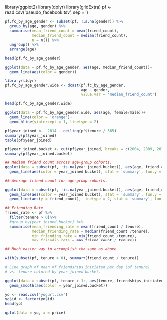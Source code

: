 library(ggplot2)
library(dplyr)
library(gridExtra)
pf <- read.csv('pseudo_facebook.tsv', sep = '\t')

```r
pf.fc_by_age_gender <- subset(pf, !is.na(gender)) %>%
  group_by(age, gender) %>%
  summarise(mean_friend_count = mean(friend_count),
            median_friend_count = median(friend_count),
            n = n()) %>%
  ungroup() %>%
  arrange(age)

head(pf.fc_by_age_gender)
```

```r
ggplot(data = pf.fc_by_age_gender, aes(age, median_friend_count))+
  geom_line(aes(color = gender))
```
```r
library(tidyr)
pf.fc_by_age_gender.wide <- dcast(pf.fc_by_age_gender,
                                  age ~ gender,
                                  value.var = 'median_friend_count')

head(pf.fc_by_age_gender.wide)
```

```r
ggplot(data = pf.fc_by_age_gender.wide, aes(age, female/male))+
  geom_line(color = 'orange')+
  geom_hline(yintercept = 1, linetype = 2)
```

```r
pf$year_joined <-  2014 - ceiling(pf$tenure / 365)
summary(pf$year_joined)
table(pf$year_joined)
```

```r
pf$year_joined.bucket <- cut(pf$year_joined, breaks = c(2004, 2009, 2011, 2012, 2014))
summary(pf$year_joined.bucket)
```

```r
## Median friend count across age-group cohorts.
ggplot(data = subset(pf, !is.na(year_joined.bucket)), aes(age, friend_count))+
  geom_line(aes(color = year_joined.bucket), stat = 'summary', fun.y = median)
```

```r
## Average friend count for age-group cohorts.

ggplot(data = subset(pf, !is.na(year_joined.bucket)), aes(age, friend_count))+
  geom_line(aes(color = year_joined.bucket), stat = 'summary', fun.y = mean)+
  geom_line(aes(y = friend_count), linetype = 2, stat = 'summary', fun.y = mean)

```

```r
## Friending Rate
friend_rate <- pf %>%
  filter(tenure > 0)%>%
  #group_by(year_joined.bucket) %>%
  summarise(mean_friending_rate = mean(friend_count / tenure),
            median_friending_rate = median(friend_count /tenure),
            min_friending_rate = min(friend_count /tenure),
            max_friendin_rate = max(friend_count / tenure))

## Much easier way to accomplish the same as above

with(subset(pf, tenure > 0), summary(friend_count / tenure))

```

```r
# Line graph of mean of friendships_initiated per day (of tenure)
# vs. tenure colored by year_joined.bucket.

ggplot(data = subset(pf, tenure > 1), aes(tenure, friendships_initiated / tenure))+
  geom_smooth(aes(color = year_joined.bucket))
```

```r
yo <- read.csv('yogurt.csv')
yo$id <- factor(yo$id)
head(yo)
```
```r
qplot(data = yo, x = price)
```

